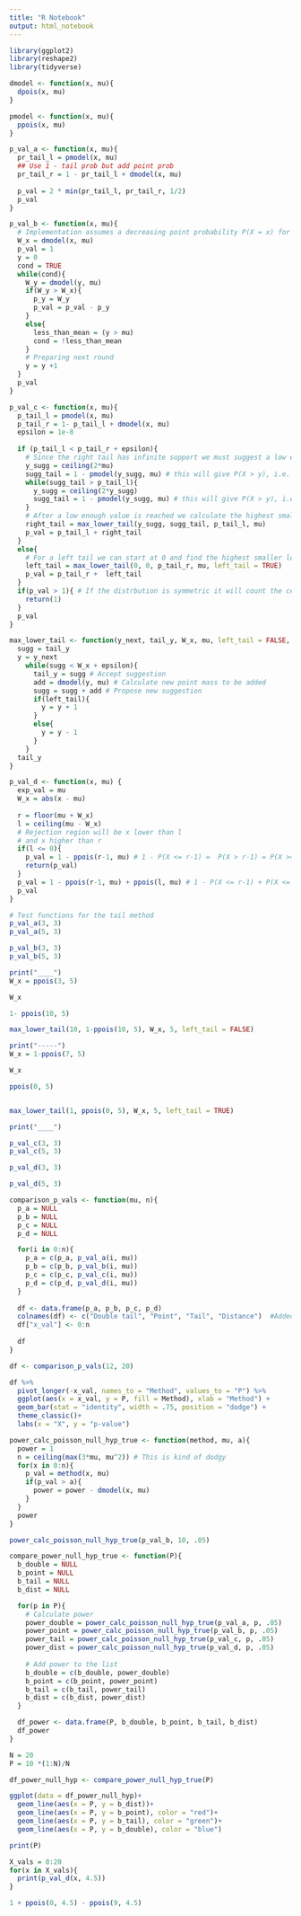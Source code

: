 ```yaml
---
title: "R Notebook"
output: html_notebook
---
```


```r
library(ggplot2)
library(reshape2)
library(tidyverse)
```

```r
dmodel <- function(x, mu){
  dpois(x, mu)
}

pmodel <- function(x, mu){
  ppois(x, mu)
}

```

```r
p_val_a <- function(x, mu){
  pr_tail_l = pmodel(x, mu)
  ## Use 1 - tail prob but add point prob
  pr_tail_r = 1 - pr_tail_l + dmodel(x, mu)
  
  p_val = 2 * min(pr_tail_l, pr_tail_r, 1/2)
  p_val
}

p_val_b <- function(x, mu){
  # Implementation assumes a decreasing point probability P(X = x) for increasing x after the mean value has passed
  W_x = dmodel(x, mu)
  p_val = 1
  y = 0
  cond = TRUE
  while(cond){
    W_y = dmodel(y, mu)
    if(W_y > W_x){
      p_y = W_y
      p_val = p_val - p_y
    }
    else{
      less_than_mean = (y > mu)
      cond = !less_than_mean
    }
    # Preparing next round
    y = y +1
  }
  p_val
}

p_val_c <- function(x, mu){
  p_tail_l = pmodel(x, mu)
  p_tail_r = 1- p_tail_l + dmodel(x, mu)
  epsilon = 1e-8
  
  if (p_tail_l < p_tail_r + epsilon){
    # Since the right tail has infinite support we must suggest a low enough tail value
    y_sugg = ceiling(2*mu)
    sugg_tail = 1 - pmodel(y_sugg, mu) # this will give P(X > y), i.e. P(X geq y-1)
    while(sugg_tail > p_tail_l){
      y_sugg = ceiling(2*y_sugg)
      sugg_tail = 1 - pmodel(y_sugg, mu) # this will give P(X > y), i.e. P(X geq y-1)
    }
    # After a low enough value is reached we calculate the highest smaller right tail compared to the left tail
    right_tail = max_lower_tail(y_sugg, sugg_tail, p_tail_l, mu)
    p_val = p_tail_l + right_tail
  }
  else{
    # For a left tail we can start at 0 and find the highest smaller left tail
    left_tail = max_lower_tail(0, 0, p_tail_r, mu, left_tail = TRUE)
    p_val = p_tail_r +  left_tail
  }
  if(p_val > 1){ # If the distrbution is symmetric it will count the central event twice.
    return(1)
  }
  p_val
}

max_lower_tail <- function(y_next, tail_y, W_x, mu, left_tail = FALSE, epsilon = 1e-8){
  sugg = tail_y
  y = y_next
    while(sugg < W_x + epsilon){
      tail_y = sugg # Accept suggestion
      add = dmodel(y, mu) # Calculate new point mass to be added
      sugg = sugg + add # Propose new suggestion
      if(left_tail){
        y = y + 1
      }
      else{
        y = y - 1 
      }
    }
  tail_y
}

p_val_d <- function(x, mu) {
  exp_val = mu
  W_x = abs(x - mu)
  
  r = floor(mu + W_x)
  l = ceiling(mu - W_x)
  # Rejection region will be x lower than l
  # and x higher than r
  if(l <= 0){
    p_val = 1 - ppois(r-1, mu) # 1 - P(X <= r-1) =  P(X > r-1) = P(X >= r)
    return(p_val)
  }
  p_val = 1 - ppois(r-1, mu) + ppois(l, mu) # 1 - P(X <= r-1) + P(X <= l) = P(X >= r) + P(X <= l)
  p_val
}

```

```r
# Test functions for the tail method
p_val_a(3, 3)
p_val_a(5, 3)

p_val_b(3, 3)
p_val_b(5, 3)

print("____")
W_x = ppois(3, 5)

W_x

1- ppois(10, 5)

max_lower_tail(10, 1-ppois(10, 5), W_x, 5, left_tail = FALSE)

print("-----")
W_x = 1-ppois(7, 5)

W_x

ppois(0, 5)


max_lower_tail(1, ppois(0, 5), W_x, 5, left_tail = TRUE)

print("____")
```

```r
p_val_c(3, 3)
p_val_c(5, 3)
```

```r
p_val_d(3, 3)

p_val_d(5, 3)
```

```r
comparison_p_vals <- function(mu, n){
  p_a = NULL
  p_b = NULL
  p_c = NULL
  p_d = NULL

  for(i in 0:n){
    p_a = c(p_a, p_val_a(i, mu))
    p_b = c(p_b, p_val_b(i, mu))
    p_c = c(p_c, p_val_c(i, mu))
    p_d = c(p_d, p_val_d(i, mu))
  }
  
  df <- data.frame(p_a, p_b, p_c, p_d)
  colnames(df) <- c("​Double tail", "Point", "Tail", "Distance")  #Added zero width space for "Double tail" to be shown first in plot
  df["x_val"] <- 0:n
  
  df
}

df <- comparison_p_vals(12, 20)

df %>%
  pivot_longer(-x_val, names_to = "Method", values_to = "P") %>%
  ggplot(aes(x = x_val, y = P, fill = Method), xlab = "Method") +
  geom_bar(stat = "identity", width = .75, position = "dodge") + 
  theme_classic()+
  labs(x = "X", y = "p-value")
```

```r
power_calc_poisson_null_hyp_true <- function(method, mu, a){
  power = 1
  n = ceiling(max(3*mu, mu^2)) # This is kind of dodgy
  for(x in 0:n){
    p_val = method(x, mu)
    if(p_val > a){
      power = power - dmodel(x, mu)
    }
  }
  power
}

power_calc_poisson_null_hyp_true(p_val_b, 10, .05)
```

```r
compare_power_null_hyp_true <- function(P){
  b_double = NULL
  b_point = NULL
  b_tail = NULL
  b_dist = NULL

  for(p in P){
    # Calculate power
    power_double = power_calc_poisson_null_hyp_true(p_val_a, p, .05)
    power_point = power_calc_poisson_null_hyp_true(p_val_b, p, .05)
    power_tail = power_calc_poisson_null_hyp_true(p_val_c, p, .05)
    power_dist = power_calc_poisson_null_hyp_true(p_val_d, p, .05)
    
    # Add power to the list
    b_double = c(b_double, power_double)
    b_point = c(b_point, power_point)
    b_tail = c(b_tail, power_tail)
    b_dist = c(b_dist, power_dist)
  }

  df_power <- data.frame(P, b_double, b_point, b_tail, b_dist)
  df_power
}

N = 20
P = 10 *(1:N)/N

df_power_null_hyp <- compare_power_null_hyp_true(P)
```

```r
ggplot(data = df_power_null_hyp)+
  geom_line(aes(x = P, y = b_dist))+
  geom_line(aes(x = P, y = b_point), color = "red")+
  geom_line(aes(x = P, y = b_tail), color = "green")+
  geom_line(aes(x = P, y = b_double), color = "blue")
```

```r
print(P)

X_vals = 0:20
for(x in X_vals){
  print(p_val_d(x, 4.5))
}

1 + ppois(0, 4.5) - ppois(9, 4.5)

```


```r

```







